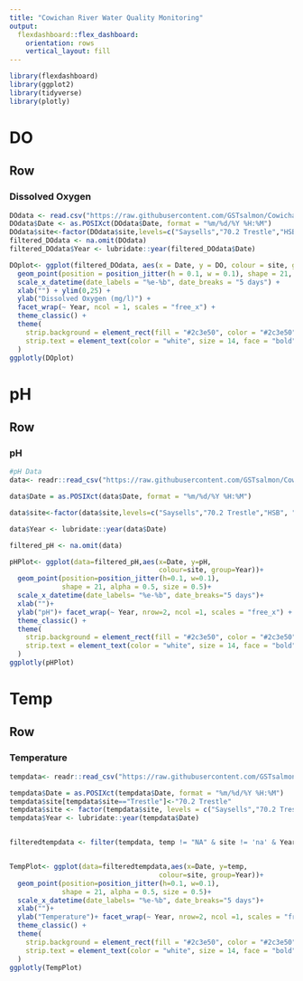 ```yaml
---
title: "Cowichan River Water Quality Monitoring"
output: 
  flexdashboard::flex_dashboard:
    orientation: rows
    vertical_layout: fill
---
```


```r
library(flexdashboard)
library(ggplot2)
library(tidyverse)
library(plotly)
```

# DO {data-orientation="rows"}

## Row {data-height="650"}

### Dissolved Oxygen

```r
DOdata <- read.csv("https://raw.githubusercontent.com/GSTsalmon/CowichanData/refs/heads/main/DOdata.csv")
DOdata$Date <- as.POSIXct(DOdata$Date, format = "%m/%d/%Y %H:%M")
DOdata$site<-factor(DOdata$site,levels=c("Saysells","70.2 Trestle","HSB"))
filtered_DOdata <- na.omit(DOdata)
filtered_DOdata$Year <- lubridate::year(filtered_DOdata$Date)

DOplot<- ggplot(filtered_DOdata, aes(x = Date, y = DO, colour = site, group = Year)) +
  geom_point(position = position_jitter(h = 0.1, w = 0.1), shape = 21, alpha = 0.5, size = 1.1) +
  scale_x_datetime(date_labels = "%e-%b", date_breaks = "5 days") +
  xlab("") + ylim(0,25) +
  ylab("Dissolved Oxygen (mg/l)") +
  facet_wrap(~ Year, ncol = 1, scales = "free_x") +
  theme_classic() +
  theme(
    strip.background = element_rect(fill = "#2c3e50", color = "#2c3e50"),
    strip.text = element_text(color = "white", size = 14, face = "bold")
  )
ggplotly(DOplot)


```

# pH {data-orientation="rows"}

## Row {data-height="650"}

### pH
```r
#pH Data
data<- readr::read_csv("https://raw.githubusercontent.com/GSTsalmon/CowichanData/refs/heads/main/pHMaster.csv")

data$Date = as.POSIXct(data$Date, format = "%m/%d/%Y %H:%M")

data$site<-factor(data$site,levels=c("Saysells","70.2 Trestle","HSB", "US_JUB","DS_JUB"))

data$Year <- lubridate::year(data$Date)

filtered_pH <- na.omit(data)

pHPlot<- ggplot(data=filtered_pH,aes(x=Date, y=pH,
                                     colour=site, group=Year))+
  geom_point(position=position_jitter(h=0.1, w=0.1),
             shape = 21, alpha = 0.5, size = 0.5)+
  scale_x_datetime(date_labels= "%e-%b", date_breaks="5 days")+
  xlab("")+
  ylab("pH")+ facet_wrap(~ Year, nrow=2, ncol =1, scales = "free_x") +
  theme_classic() +
  theme(
    strip.background = element_rect(fill = "#2c3e50", color = "#2c3e50"),
    strip.text = element_text(color = "white", size = 14, face = "bold")
  )
ggplotly(pHPlot)

```

# Temp {data-orientation="rows"}

## Row {data-height="650"}

### Temperature

```r
tempdata<- readr::read_csv("https://raw.githubusercontent.com/GSTsalmon/CowichanData/refs/heads/main/temp.csv")

tempdata$Date = as.POSIXct(tempdata$Date, format = "%m/%d/%Y %H:%M")
tempdata$site[tempdata$site=="Trestle"]<-"70.2 Trestle"
tempdata$site <- factor(tempdata$site, levels = c("Saysells","70.2 Trestle","HSB"))
tempdata$Year <- lubridate::year(tempdata$Date)


filteredtempdata <- filter(tempdata, temp != "NA" & site != 'na' & Year != 'na')


TempPlot<- ggplot(data=filteredtempdata,aes(x=Date, y=temp,
                                     colour=site, group=Year))+
  geom_point(position=position_jitter(h=0.1, w=0.1),
             shape = 21, alpha = 0.5, size = 0.5)+
  scale_x_datetime(date_labels= "%e-%b", date_breaks="5 days")+
  xlab("")+
  ylab("Temperature")+ facet_wrap(~ Year, nrow=2, ncol =1, scales = "free_x") +
  theme_classic() +
  theme(
    strip.background = element_rect(fill = "#2c3e50", color = "#2c3e50"),
    strip.text = element_text(color = "white", size = 14, face = "bold")
  )
ggplotly(TempPlot)
```

